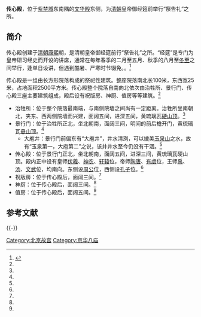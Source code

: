 {{Multiple issues|
{{Onesource|time=2020-07-10T05:21:41+00:00}}
{{Refimprove|time=2020-07-10T05:21:41+00:00}}
}}
{{Coord|39.915678|116.399852|type:landmark_region:CN-11_source:GoogleMaps|display=title}}
'''传心殿'''，位于[[紫禁城|紫禁城]]东南隅的[[文华殿|文华殿]]东侧，为[[清朝|清朝]]皇帝御经筵前举行“祭告礼”之所。

==简介==
传心殿创建于[[清朝|清朝]][[康熙|康熙]]朝，是清朝皇帝御经筵前行“祭告礼”之所。“经筵”是专门为皇帝研习经史而开设的讲席，通常在每年春季的二月至五月、秋季的八月至[[冬至|冬至]]之间举行，逢单日设讲，但遇到酷暑、严寒时节辍免。。<ref name=cxd>{{Cite web |url=http://www.dpm.org.cn/www_oldweb/China/phoweb/BuildingPage/6/B2634.htm |title=传心殿，故宫博物院，2013-10-15 |accessdate=2013-10-15 |archive-date=2016-03-06 |archive-url=https://web.archive.org/web/20160306081507/http://www.dpm.org.cn/www_oldweb/China/phoweb/BuildingPage/6/B2634.htm |dead-url=no }}</ref>

传心殿是一组由长方形院落构成的祭祀性建筑。整座院落南北长100米，东西宽25米，占地面积2500平方米。传心殿整个院落自南向北依次由治牲所、景行门、传心殿三座主要建筑组成，殿后设有祝版房、神厨、值房等等建筑。<ref name=cxd/>

*治牲所：位于整个院落最南端，与南侧院墙之间尚有一定距离。治牲所坐南朝北，夹东、西两侧院墙而兴建，面阔五间，进深五间，黄琉璃瓦[[硬山顶|硬山顶]]。<ref name=cxd/>
*景行门：位于治牲所正北，坐北朝南，面阔三间，明间的前后檐开门，黄琉璃瓦[[悬山顶|悬山顶]]。<ref name=cxd/>
**大庖井：景行门前偏东有“大庖井”，井水清洌，可以媲美[[玉泉山|玉泉山]]之水，故有“玉泉第一，大庖第二”之说，该井井水至今仍没有干涸。<ref name=cxd/>
*传心殿：位于景行门正北，坐北朝南，面阔五间，进深三间，黄琉璃瓦硬山顶。殿内正中设有皇师[[伏羲|伏羲]]、[[神农|神农]]、[[黃帝|轩辕]]位，帝师[[陶唐|陶唐]]、[[有虞|有虞]]位，王师[[禹|禹]]、[[汤|汤]]、[[周文王|文]][[周武王|武]]位，均南向。东侧设[[周公|周公]]位，西侧设[[孔子|孔子]]位。<ref name=cxd/>
*祝版房：位于传心殿后，面阔三间。<ref name=cxd/>
*神厨：位于传心殿后，面阔三间。<ref name=cxd/>
*值房：位于传心殿后，面阔五间。<ref name=cxd/>

== 参考文献 ==
{{Reflist}}

{{-}}
{{Geographic Location
|西北 = [[文渊阁|文渊阁]]
|北 = [[上驷院|御马厩]]（[[清史馆|清史西馆]]）
|東北 = [[三座门_(北京故宫)|三座门]]
|西 = [[文华殿|文华殿]]
|中央 = '''传心殿'''
|東 = [[内金水河|内金水河]]
|西南 = [[内阁大库|内阁大库]]
|南 = [[内阁大库|内阁大库]]
|東南 = 内金水河、[[銮驾库_(北京故宫)|銮驾库]]
}}
{{九壇八廟}}

[[Category:北京故宫|Category:北京故宫]]
[[Category:京华八庙|Category:京华八庙]]